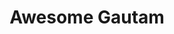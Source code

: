 ---
title: Awesome Gautam
description: Optimize your terminal with iTerm2, Zsh, Oh My Zsh, and Amazon Q - a guide to installation, theme customization, plugins, and configuration for an enhanced command-line experience.
image: https://assets.chanhdai.com/images/blog/awesome-terminal.webp
createdAt: 2025-03-02
updatedAt: 2025-04-02
---